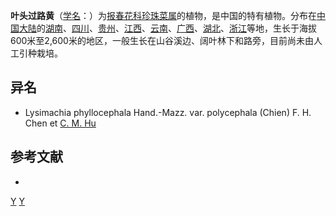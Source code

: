 {{Speciesbox 
| genus = Lysimachia
| species = phyllocephala
| authority = Hand.-Mazz.
| subdivision_ranks =[[变种|变种]]
| subdivision =
* 叶头过路黄 ''L. p.'' var. ''phyllocephala''
* [[短毛叶头过路黄|短毛叶头过路黄]] ''L. p.'' var. ''polycephala''
}}
'''叶头过路黄'''（[[学名|学名]]：{{lang|la|''Lysimachia phyllocephala''}}）为[[报春花科|报春花科]][[珍珠菜属|珍珠菜属]]的植物，是中国的特有植物。分布在[[中国大陆|中国大陆]]的[[湖南|湖南]]、[[四川|四川]]、[[贵州|贵州]]、[[江西|江西]]、[[云南|云南]]、[[广西|广西]]、[[湖北|湖北]]、[[浙江|浙江]]等地，生长于海拔600米至2,600米的地区，一般生长在山谷溪边、阔叶林下和路旁，目前尚未由人工引种栽培。

== 异名 ==
* Lysimachia phyllocephala Hand.-Mazz. var. polycephala (Chien) F. H. Chen et [[胡启明|C. M. Hu]]

== 参考文献 ==
<div class="references-small">
* {{cite web| url =http://www.bioinfo.cn/db05/KmzwSpecies.php?action=view&id=17615| title =叶头过路黄（原变种）| work =《中国高等植物数据库全库》| publisher =中国科学院微生物研究所| author =昆明植物研究所| accessdate =2009-02-25| deadurl =yes| archiveurl =https://web.archive.org/web/20160305030446/http://www.bioinfo.cn/db05/KmzwSpecies.php?action=view&id=17615| archivedate =2016-03-05}}
</div>
{{Taxonbar|from=Q10916337}}

[[Category:珍珠菜属|Y]]
[[Category:中國特有植物|Y]]